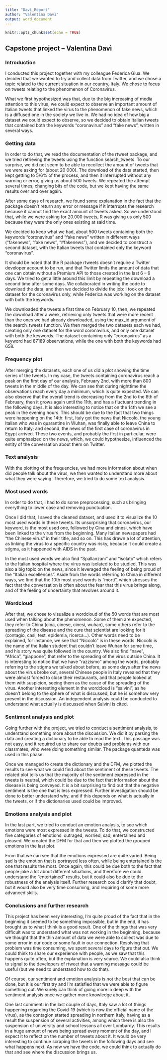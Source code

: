 ```yaml
---
title: "Davì_Report"
author: "Valentina Davì"
output: word_document
---
```


```r
knitr::opts_chunk$set(echo = TRUE)
```

## Capstone project – Valentina Davì 

### Introduction

I conducted this project together with my colleague Federica Giua. We decided that we wanted to try and collect data from Twitter, and we chose a topic related to the current situation in our country, Italy. We chose to focus on tweets relating to the phenomenon of Coronavirus. 

What we first hypothesized was that, due to the big increasing of media attention to this virus, we could expect to observe an important amount of Italian tweets that linked the virus to the phenomenon of fake news, which is a diffused one in the society we live in. We had no idea of how big a dataset we could expect to observe, so we decided to obtain Italian tweets that contained both the keywords “coronavirus” and “fake news”, written in several ways. 

### Getting data

In order to do that, we read the documentation of the rtweet package, and we tried retrieving the tweets using the function search_tweets. To our surprise, we did not seem to be able to recollect the amount of tweets that we were asking for (about 20 000). The download of the data started, then kept getting to 5/6% of the process, and then it interrupted without any warning or error, giving us about 500 tweets. We repeated the attempt several times, changing bits of the code, but we kept having the same results over and over again. 

After some days of research, we found some explanation in the fact that the package doesn’t return any error or message if it interrupts the research because it cannot find the exact amount of tweets asked. So we understood that, while we were asking for 20.000 tweets, R was giving us only 500 because they were the only ones existing at said time. 

We decided to keep what we had, about 500 tweets containing both the keywords “coronavirus” and “fake news” written in different ways (“fakenews”, “fake news”, “#fakenews”), and we decided to construct a second dataset, with the Italian tweets that contained only the keyword “coronavirus”. 

It should be noted that the R package rtweets doesn’t require a Twitter developer account to be run, and that Twitter limits the amount of data that one can obtain without a Premium API to those created in the last 6 – 9 days. We tried to get a little around this limit by repeating the download a second time after some days. 
We collaborated in writing the code to download the data, and then we decided to divide the job: I took on the dataset for the coronavirus only, while Federica was working on the dataset with both the keywords. 

We downloaded the tweets a first time on February 10, then, we repeated the download after a week, retrieving only tweets that were more recent than the ones we had already downloaded, using the max_id argument of the search_tweets function. We then merged the two datasets each we had, creating only one dataset for the word coronavirus, and only one dataset with both the keywords. 
The dataset containing only “coronavirus” as a keyword had 87189 observations, while the one with both the keywords had 658. 

### Frequency plot 
After merging the datasets, each one of us did a plot showing the time series of the tweets. In my case, the tweets containing coronavirus reach a peak on the first day of our analysis, February 2nd, with more than 800 tweets in the middle of the day. We can see that during nighttime the observations reach every day a minimum, which is quite expected. We can also observe that the overall trend is decreasing from the 2nd to the 8th of February, then it grows again until the 11th, and has a fluctuant trending in the following days. It is also interesting to notice that on the 14th we see a peak in the evening hours. This should be due to the fact that two things were happening on the 14th: first, Italy got the news that Niccolò, the young Italian who was in quarantine in Wuhan, was finally able to leave China to return to Italy; and second, the news of the first case of coronavirus in Egypt arrived. These two events, and probably the first in particular, were quite emphasized on the news, which, we could hypothesize, influenced the entity of the conversation about them on Twitter. 

### Text analysis 

With the plotting of the frequencies, we had more information about when did people talk about the virus, we then wanted to understand more about what they were saying. Therefore, we tried to do some text analysis. 

### Most used words 

In order to do that, I had to do some preprocessing, such as bringing everything to lower case and removing punctuation. 

Once I did that, I saved the cleaned dataset, and used it to visualize the 10 most used words in these tweets. Its unsurprising that coronavirus, our keyword, is the most used one, followed by Cina and cinesi, which have been linked to the virus from the beginning. Many Italian newspapers had “the Chinese virus” in their title, and so on. This has drawn a lot of attention, as linking the virus to a specific country was risky, because it could create a stigma, as it happened with AIDS in the past. 

In the most used words we also find “Spallanzani” and “isolato” which refers to the Italian hospital where the virus was isolated to be studied. This was also a big topic on the news, since it leveraged the feeling of being proud of the “Italian excellences”. Aside from the words referring to China in different ways, we find that the 10th most used words is “morti”, which stresses the fact that the conversation is often about the fear that this virus  brings along, and of the feeling of uncertainty that revolves around it. 

### Wordcloud 

After that, we chose to visualize a wordcloud of the 50 words that are most used when talking about the phenomenon. Some of them are expected, they refer to China (cina, cinese, cinesi, wuhan), some others refer to the spreading of the disease and the cure that scientist are looking for it (contagio, casi, test, epidemia, ricerca…). Other words need to be explained, for instance, we see that “Niccolò” is in these words. Niccolò is the name of the Italian student that couldn’t leave Wuhan for some time, and his story was quite followed in the country. We also find “nave”, “Africa”, “giappone”, that refer to the spreading of the virus outside China. It is interesting to notice that we have “razzismo” among the words, probably referring to the stigma we talked about before, as some days after the news about the virus broke out, several Chinese people in Italy revealed that they were almost forced to close their restaurants, and that people looked at them with suspicion, seeing them as the cause of the spreading of the virus. Another interesting element in the wordcloud is “salvini”, as he doesn’t belong to the sphere of what is discussed, but he is somehow very present in the discussion. An independent analysis could be conducted to understand what actually is discussed when Salvini is cited. 

### Sentiment analysis and plot 

Going further with the project, we tried to conduct a sentiment analysis, to understand something more about the discussion. We did it by parsing the data and creating a dictionary to be able to read the text. This passage was not easy, and it required us to share our doubts and problems with our classmates, who were doing something similar. The package quanteda was used in this phase. 

Once we managed to create the dictionary and the DFM, we plotted the results to see what we could find about the sentiment of these tweets. The related plot tells us that the majority of the sentiment expressed in the tweets is neutral, which could be due to the fact that information about the disease is being conveyed. It is a bit surprising to find out that the negative sentiment is the one that is less expressed. Further investigation should be done to better understand why, and if this depends on what is actually in the tweets, or if the dictionaries used could be improved. 

### Emotions analysis and plot 

In the last part, we tried to conduct an emotion analysis, to see which emotions were most expressed in the tweets. To do that, we constructed five categories of emotions: outraged, worried, sad, entertained and pleased. We created the DFM for that and then we plotted the grouped emotions in the last plot. 

From that we can see that the emotions expressed are quite varied. Being sad is the emotion that is portrayed less often, while being entertained is the one that results the most. Once again, this could be due both to the fact that people joke a lot about different situations, and therefore we could understand the “entertained” results, but it could also be due to the robustness of the analysis itself. Further research could clarify that doubt, but it would also be very time consuming, and requiring of some more advanced skills. 

### Conclusions and further research 

This project has been very interesting, I’m quite proud of the fact that in the beginning it seemed to be something impossible, but in the end, it has brought us to what I think is a good result. One of the things that was very difficult was to understand what was not working in the beginning, because we thought that the thin amount of data we were able to collect was due to some error in our code or some fault in our connection. Resolving that problem was time consuming, we spent several days to figure that out. We could think to share our experience with people, as we saw that this happens quite often, but the explanation is very scarce. We could also think to signal to the developers of rtweet that a warning message could be useful (but we need to understand how to do that). 

Of course, our sentiment and emotion analysis is not the best that can be done, but it is our first try and I’m satisfied that we were able to figure something out. We surely can think of going more in deep with the sentiment analysis once we gather more knowledge about it. 

One last comment: in the last couple of days, Italy saw a lot of things happening regarding the Covid-19 (which is now the official name of the virus), as the contagion started spreading in northern Italy, having as a result the suspension of several activities, among which there is also the suspension of university and school lessons all over Lombardy. This results in a huge amount of news being spread every moment of the day, and I expect it to reflect on the number of tweets about it. It would be very interesting to continue scraping the tweets in the following days and see what happens next. As now we have the code, we could think to actually do that and see where the discussion brings us. 
